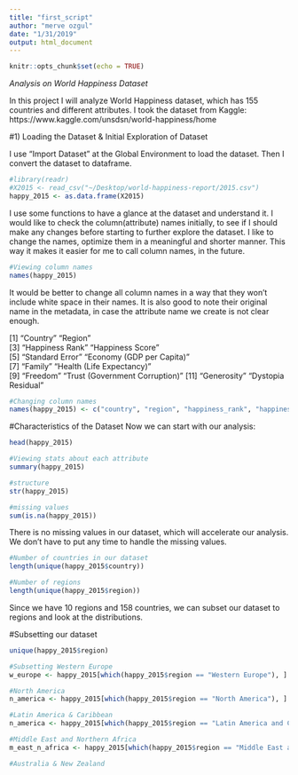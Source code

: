 ```yaml
---
title: "first_script"
author: "merve ozgul"
date: "1/31/2019"
output: html_document
---
```


```r
knitr::opts_chunk$set(echo = TRUE)
```


*Analysis on World Happiness Dataset *

In this project I will analyze World Happiness dataset, which has 155 countries and different attributes. I took the dataset from Kaggle: https://www.kaggle.com/unsdsn/world-happiness/home



#1) Loading the Dataset & Initial Exploration of Dataset

I use "Import Dataset" at the Global Environment to load the dataset. Then I convert the dataset to dataframe. 

```r
#library(readr)
#X2015 <- read_csv("~/Desktop/world-happiness-report/2015.csv")
happy_2015 <- as.data.frame(X2015)
```

I use some functions to have a glance at the dataset and understand it. I would like to check the column(attribute) names initially, to see if I should make any changes before starting to further explore the dataset. I like to change the names, optimize them in a meaningful and shorter manner. This way it makes it easier for me to call column names, in the future.
```r
#Viewing column names
names(happy_2015)
```
It would be better to change all column names in a way that they won't include white space in their names. It is also good to note their original name in the metadata, in case the attribute name we create is not clear enough.

 [1] "Country"                       "Region"                       
 [3] "Happiness Rank"                "Happiness Score"              
 [5] "Standard Error"                "Economy (GDP per Capita)"     
 [7] "Family"                        "Health (Life Expectancy)"     
 [9] "Freedom"                       "Trust (Government Corruption)"
[11] "Generosity"                    "Dystopia Residual"   

```r
#Changing column names
names(happy_2015) <- c("country", "region", "happiness_rank", "happiness_score", "std_error", "gdp_per_cpt", "family", "life_exp", "freedom", "trust_corruption", "generosity", "dystopia_residual")
```

#Characteristics of the Dataset
Now we can start with our analysis: 

```r
head(happy_2015)

#Viewing stats about each attribute
summary(happy_2015)

#structure
str(happy_2015)

#missing values 
sum(is.na(happy_2015))

```

There is no missing values in our dataset, which will accelerate our analysis. We don't have to put any time to handle the missing values.

```r
#Number of countries in our dataset
length(unique(happy_2015$country))

#Number of regions
length(unique(happy_2015$region))
```

Since we have 10 regions and 158 countries, we can subset our dataset to regions and look at the distributions. 

#Subsetting our dataset
```r
unique(happy_2015$region)

#Subsetting Western Europe
w_europe <- happy_2015[which(happy_2015$region == "Western Europe"), ]

#North America
n_america <- happy_2015[which(happy_2015$region == "North America"), ]

#Latin America & Caribbean
n_america <- happy_2015[which(happy_2015$region == "Latin America and Caribbean"), ]

#Middle East and Northern Africa
m_east_n_africa <- happy_2015[which(happy_2015$region == "Middle East and Northern Africa"), ]

#Australia & New Zealand





```














